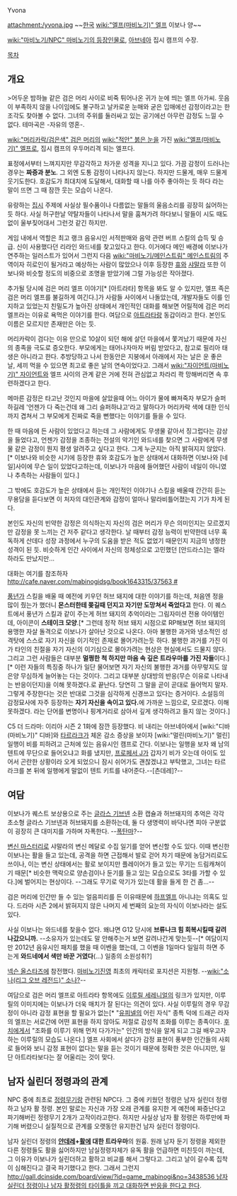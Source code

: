 Yvona

attachment:/yvona.jpg
~~[[한국]] [[wiki:"엘프(마비노기)" 엘프]] 이보나 양~~

[[wiki:"마비노기/NPC" 마비노기의 등장인물]]로, [[아브네아]] 집시 캠프의 수장.

[[목차]]

== 개요 ==
>어두운 밤하늘 같은 검은 머리 사이로 비죽 튀어나온 귀가 눈에 띄는 엘프 아가씨. 웃음이 부족하지 않을 나이임에도 불구하고 날카로운 눈매와 굳은 입매에선 감정이라고는 한 조각도 찾아볼 수 없다. 그녀의 주위를 둘러싸고 있는 공기에선 아무런 감정도 느낄 수 없다.
테마곡은 -자유의 영혼-.

[[wiki:"머리카락/검은색" 검은 머리]]의 [[wiki:"적안" 붉은 눈]]을 가진 [[wiki:"엘프(마비노기)" 엘프]]로, 집시 캠프의 우두머리격 되는 엘프다.

표정에서부터 느껴지지만 무감각하고 차가운 성격을 지니고 있다. 가끔 감정이 드러나는 경우는 '''짜증과 분노'''. 그 외엔 도통 감정이 나타나지 않는다. 하지만 드물게, 매우 드물게 웃기도한다. 호감도가 최대치에 도달해서, 대화할 때 나를 아주 좋아하는 듯 하다 라는 말이 뜨면 그 때 잠깐 웃는 모습이 나온다.

유랑하는 [[집시]] 주제에 사실상 필수품이나 다름없는 말들의 울음소리를 굉장히 싫어하는 듯 하다. 사실 허구한날 약탈자들이 나타나서 말을 훔쳐가려 하다보니 말들이 시도 때도없이 울부짖어대서 그런것 같긴 하지만.

게임 내에서 역할은 최고 랭크 음유시인 서적판매와 음악 관련 버프 스킬의 습득 및 승급. 신이 사용했다던 리라인 와드네를 찾고있다고 한다. 이거에다 메인 배경에 이보나가 연주하는 일러스트가 있어서 그런지 다음 [[wiki:"마비노기/메인스트림" 메인스트림]]의 주역이자 히로인이 될거라고 예상하는 사람이 많았으나 이후 등장한 [[휴]]와 [[샤말라]] 또한 이보나와 비슷할 정도의 비중으로 조명을 받았기에 그럴 가능성은 작아졌다.

추가될 당시에 검은 머리 엘프 이야기[* [아트라타] 항목을 봐도 알 수 있지만, 엘프 족은 검은 머리 엘프를 불길하게 여긴다.]가 사람들 사이에서 나돌았는데, 개발자들도 이를 인지하고 있었는지 친밀도가 높아진 상태에서 개인적인 대화를 해보면 어릴적에 검은 머리 엘프라는 이유로 욕먹은 이야기를 한다. 여담으로 [[아트라타]]랑 동갑이라고 한다. 본인도 이름은 모르지만 존재만은 아는 듯.

머리카락이 검다는 이유 만으로 10살이 되던 해에 살던 마을에서 쫓겨났기 때문에 자신의 종족을 극도로 증오한다. 부모에게는 태어나자마자 버림 받았다고, 참고로 필리아 태생은 아니라고 한다. 추방당하고 나서 한동안은 지붕에서 아래에서 자는 날은 운 좋은 날, 세끼 먹을 수 있으면 최고로 좋은 날의 연속이었다고. 그래서 [[wiki:"자이언트(마비노기)" 자이언트]]와 엘프 사이의 관계 같은 거에 전혀 관심없고 차라리 콱 망해버리면 속 후련하겠다고 한다.

메마른 감정은 타고난 것인지 마을에 살았을때 어느 아이가 물에 빠져죽자 부모가 슬퍼하길레 '언젠가 다 죽는건데 왜 그리 슬퍼하냐고'라고 말하다가 머리카락 색에 대한 인식까지 겹쳐서 그 부모에게 진짜로 죽을 뻔했다는 이야기를 들을 수 있다. 

한 때 마음에 든 사람이 있었다고 하는데 그 사람에게도 무생물 같아서 징그럽다는 감상을 들었다고, 언젠가 감정을 조종하는 전설의 악기인 와드네를 찾으면 그 사람에게 무생물 같은 감정이 뭔지 평생 알려주고 싶다고 한다. 그게 누군지는 아직 밝혀지지 않았다. [* 이보나와 비슷한 시기에 등장한 휴와 호감도가 높은 상태에서 대화하면 이보나와 [네일]사이에 무슨 일이 있었다고하는데, 이보나가 마음에 들어했던 사람이 네일이 아니였나 추측하는 사람들이 있다.]

그 밖에도 호감도가 높은 상태에서 듣는 개인적인 이야기나 스킬을 배울때 간간히 듣는 무용담을 듣다보면 이 처자의 대인관계와 감정이 얼마나 말라비틀어졌는지 기가 차게 된다. 

본인도 자신의 빈약한 감정은 의식하는지 자신의 검은 머리가 무슨 의미인지는 모르겠지만 감정을 못 느끼는 건 저주 같다고 생각한다. 날 때부터 감정 능력이 빈약한데 너무 혹독하게 산데다 성장 과정에서 누구의 도움을 받은 적도 없었기 때문인지 지금의 냉정한 성격이 된 듯. 비슷하게 인간 사이에서 자신의 정체성으로 고민했던 [안드라스]는 엘라하라도 만났지만...

대화는 여기를 참조하자 [[http://cafe.naver.com/mabinogidsg/book1643315/37563 #]]

[[풍년가]] 스킬을 배울 때 예전에 키우던 허브 돼지에 대한 이야기를 하는데, 처음엔 정을 많이 줬는가 했더니 '''몬스터한테 쫒길때 던지고 자기만 도망쳐서 죽었다고''' 한다. 이 퀘스트에서 풍년가 스킬과 같이 주는게 허브 돼지의 추억이라는 그림자미션 전용 아이템인데, 아이콘이 '''스테이크 모양'''.[* 그런데 정작 허브 돼지 시점으로 RP해보면 허브 돼지의 용맹한 자살 돌격으로 이보나가 살아난 것으로 나온다. 아마 불행한 과거와 냉소적인 성격탓에 스스로 자기 자신을 이기적인 존재로 몰어가려는듯 하다. 불행한 과거를 가진 이가 타인의 친절을 자기 자신의 이기심으로 몰아가려는 현상은 현실에서도 드물지 않다. 그리고 그런 사람들은 대부분 '''멀쩡한 척 하지만 마음 속 깊은 트라우마를 가진 자들'''이다.][* 이런 자들의 특징중 하나가 일단 물어보면 자기 자신의 불행한 과거를 아무렇지도 않은양 무심하게 늘어놓는 다는 것이다. 그리고 대부분 상대방의 반응(무슨 이유로 나타내는 반응이던지)을 이해 못하겠다.로 끝난다. 당연히 그 말을 곧이 곧대로 들어먹지 말자. 그렇게 주장한다는 것은 반대로 그것을 심각하게 신경쓰고 있다는 증거이다. 소설등의 감정묘사에 자주 등장하는 '''자기 자신을 속이고 있다.'''에 가까운 느낌으로, 모르겠다. 이해못하겠다. 라는 단어를 변명이나 핑계거리로 삼아서 깊게 생각하려고 들지 않는 것이다.]

C5 더 드라마: 이리아 시즌 2 1화에 잠깐 등장했다. 비 내리는 아브네아에서 [wiki:"디바(마비노기)" 디바]와 [[타르라크]]가 체온 감소 증상을 보이자 [wiki:"멀린(마비노기)" 멀린] 일행이 비를 피하려고 근처에 있는 음유시인 캠프로 간다. 이보나는 일행을 보자 왜 남의 텐트에 무단으로 들어오냐고 화를 냈지만, [[프로페서 J]]가 갑자기 비가 오는데 아이도 있어서 곤란한 상황이라 오게 되었으니 잠시 쉬어가도 괜찮겠냐고 부탁했고, 그녀는 타르라크를 본 뒤에 일행에게 말없이 텐트 키트를 내어준다.--[츤데레]?--

== 여담 ==
이보나가 퀘스트 보상용으로 주는 [[글라스 기브넨]] 소환 캡슐과 허브돼지의 추억은 각각 초소형 글라스 기브넨과 허브돼지를 소환하는데, 둘 다 생명력이 바닥나면 피아 구분없이 굉장히 큰 대미지를 가하며 자폭한다. --[[폭탄마]]?--

[[변신 마스터리]]로 샤말라의 변신 메달로 수집 일기를 얻어 변신할 수도 있다. 이때 변신한 이보나는 활을 들고 있는데, 공격을 하면 근접해서 발로 걷어 차기 때문에 농담거리로도 쓰이나, 이는 변신 상태에서는 활로 보이지만 플레이어가 들고 있는 무기는 드림캐쳐이기 때문[* 비슷한 맥락으로 양손검이나 둔기를 들고 있는 모습으로도 3타를 가할 수 있다.]에 벌어지는 현상이다. --그래도 무기로 악기가 있는데 활을 들게 한 건 좀...--

검은 머리에 인간만 들 수 있는 얼음피리를 든 이유때문에 [[하프엘프]] 아니냐는 의혹도 있다. 드라마 시즌 2에서 밝혀지지 않은 나머지 세 번째의 요눈의 자식이 이보나라는 설도 있다.

사실 이보나는 와드네를 찾을수 없다. 왜냐면 G12 당시에 '''브류나크 힘 회복시킬때 갈려나갔으니까.''' --소유자가 있는데도 말 안해주는거 보면 갈려나간게 맞는듯--[* 여담이지만 2012년 음유시인 패치를 했을 때 이벤을 했는데, 그 이벤을 1일마다 일일히 하면 주는게 '''와드네에서 색만 바꾼 거였다'''(...) 일종의 소원성취?]

[[넥슨 올스타즈]]에 참전했다. [[마비노기]]진영 최초의 캐릭터로 포지션은 지원형. --[[wiki:"소나(리그 오브 레전드)" 소나?]]--

여담으로 검은 머리 엘프로 아트라타 항목에도 [[이루릴 세레니얼]]의 링크가 있지만, 이루릴의 이미지에는 이보나가 더욱 매치가 잘 된다는 의견이 있다. 사실 이루릴의 경우 무감정이 아니라 감정 표현을 할 필요가 없는[* "[[유피넬]]의 어린 자식" 종특 덕에 드래곤 라자의 엘프는 서로간에 어떤 표현을 하지 않아도 저절로 감성적 조화를 이루는 종족이다. [[후치]]에게서 "조화를 이루기 위해 먼저 다가가는" 인간의 방식을 알게 되고 그걸 배우고자 하는 이루릴의 모습도 나온다.] 엘프 사회에서 살다가 감정 표현이 풍부한 인간들의 사회로 들어와 보니 감정 표현이 없다는 말을 듣는 것이기 때문에 정확한 것은 아니지만, 일단 아트라타보다는 잘 어울리는 것이 맞다.

== 남자 실린더 정령과의 관계 ==
NPC 중에 최초로 [[정령무기]]랑 관련된 NPC다. 그 중에 키웠던 정령은 남자 실린더 정령하고 남자 활 정령. 본인 말로는 자신과 가장 오래 관계를 유지한 게 예전에 짜증난다고 파기해버린 정령무기 2개가 고작이라고한다. 하지만 사실상 남자 활 정령은 하루만에 파기해 버렸으니 실질적으로 관계를 오랫동안 유지한건 남자 실린더 정령이다.

남자 실린더 정령의 '''[[얀데레]]+[[활]]에 대한 트라우마'''의 원흉.  원래 남자 둔기 정령을 제외한 다른 정령들도 활을 싫어하지만 남실정령자체가 유독 활을 언급하면 미친듯이 까는데, 그 이유가 이보나가 실린더하고 활하고 비교를 해서 그렇다고. 그리고 날이 갈수록 집착이 심해진다고 결국 파기했다고 한다. 그래서 그런지 [[http://gall.dcinside.com/board/view/?id=game_mabinogi&no=3438536 남자 실린더 정령이나 남자 활정령의 타이틀을 끼고 대화하면 반응을 한다고 한다]].
